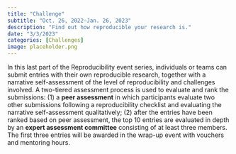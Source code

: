```yaml
---
title: "Challenge"
subtitle: "Oct. 26, 2022–Jan. 26, 2023"
description: "Find out how reproducible your research is."
date: "3/3/2023"
categories: [Challenges]
image: placeholder.png
---
```


In this last part of the Reproducibility event series, individuals or teams can submit entries with their own reproducible research, together with a narrative self-assessment of the level of reproducibility and challenges involved. A two-tiered assessment process is used to evaluate and rank the submissions: (1) a **peer assessment** in which participants evaluate two other submissions following a reproducibility checklist and evaluating the narrative self-assessment qualitatively; (2) after the entries have been ranked based on peer assessment, the top 10 entries are evaluated in depth by an **expert assessment committee** consisting of at least three members. The first three entries will be awarded in the wrap-up event with vouchers and mentoring hours.
